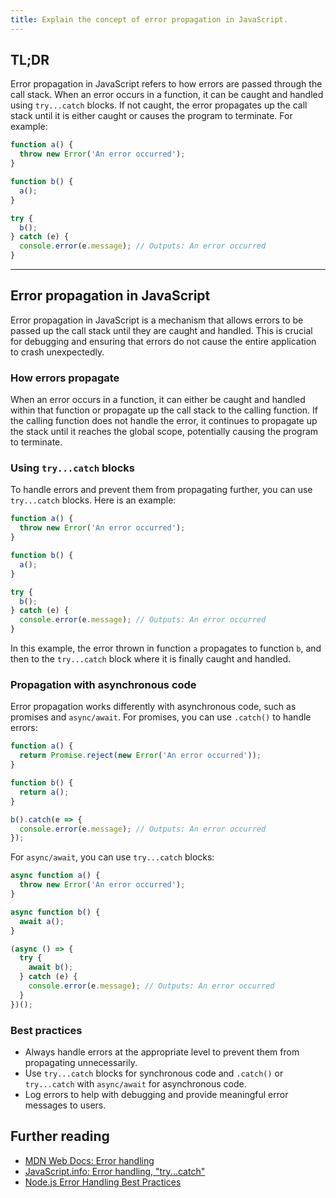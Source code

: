 ```yaml
---
title: Explain the concept of error propagation in JavaScript.
---
```


## TL;DR

Error propagation in JavaScript refers to how errors are passed through the call stack. When an error occurs in a function, it can be caught and handled using `try...catch` blocks. If not caught, the error propagates up the call stack until it is either caught or causes the program to terminate. For example:

```javascript
function a() {
  throw new Error('An error occurred');
}

function b() {
  a();
}

try {
  b();
} catch (e) {
  console.error(e.message); // Outputs: An error occurred
}
```

---

## Error propagation in JavaScript

Error propagation in JavaScript is a mechanism that allows errors to be passed up the call stack until they are caught and handled. This is crucial for debugging and ensuring that errors do not cause the entire application to crash unexpectedly.

### How errors propagate

When an error occurs in a function, it can either be caught and handled within that function or propagate up the call stack to the calling function. If the calling function does not handle the error, it continues to propagate up the stack until it reaches the global scope, potentially causing the program to terminate.

### Using `try...catch` blocks

To handle errors and prevent them from propagating further, you can use `try...catch` blocks. Here is an example:

```javascript
function a() {
  throw new Error('An error occurred');
}

function b() {
  a();
}

try {
  b();
} catch (e) {
  console.error(e.message); // Outputs: An error occurred
}
```

In this example, the error thrown in function `a` propagates to function `b`, and then to the `try...catch` block where it is finally caught and handled.

### Propagation with asynchronous code

Error propagation works differently with asynchronous code, such as promises and `async/await`. For promises, you can use `.catch()` to handle errors:

```javascript
function a() {
  return Promise.reject(new Error('An error occurred'));
}

function b() {
  return a();
}

b().catch(e => {
  console.error(e.message); // Outputs: An error occurred
});
```

For `async/await`, you can use `try...catch` blocks:

```javascript
async function a() {
  throw new Error('An error occurred');
}

async function b() {
  await a();
}

(async () => {
  try {
    await b();
  } catch (e) {
    console.error(e.message); // Outputs: An error occurred
  }
})();
```

### Best practices

- Always handle errors at the appropriate level to prevent them from propagating unnecessarily.
- Use `try...catch` blocks for synchronous code and `.catch()` or `try...catch` with `async/await` for asynchronous code.
- Log errors to help with debugging and provide meaningful error messages to users.

## Further reading

- [MDN Web Docs: Error handling](https://developer.mozilla.org/en-US/docs/Web/JavaScript/Guide/Control_flow_and_error_handling#exception_handling_statements)
- [JavaScript.info: Error handling, "try...catch"](https://javascript.info/try-catch)
- [Node.js Error Handling Best Practices](https://nodejs.dev/learn/error-handling-in-nodejs)

